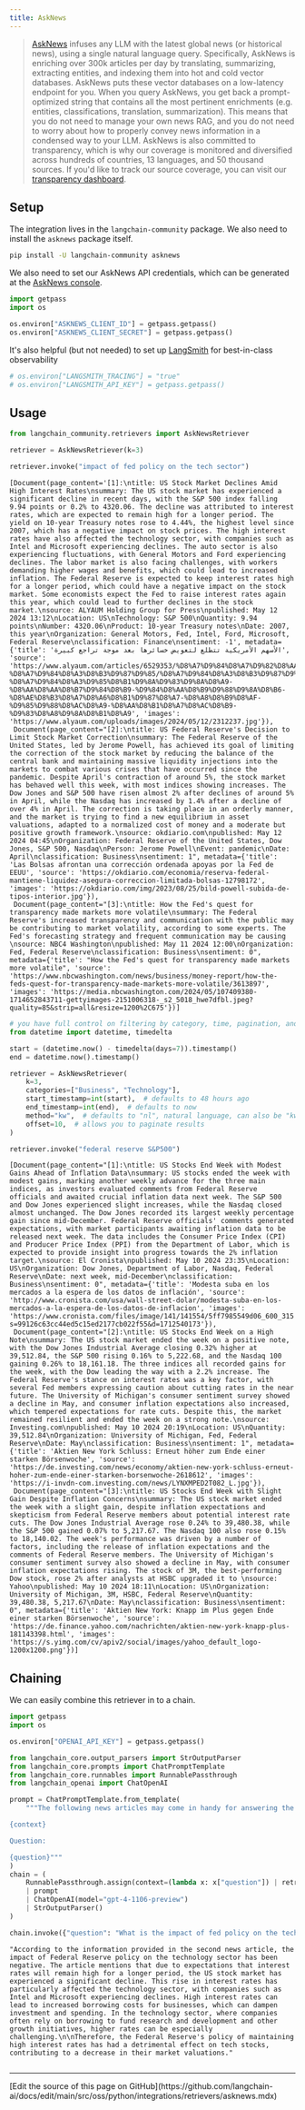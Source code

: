 ```yaml
---
title: AskNews
---
```


> [AskNews](https://asknews.app) infuses any LLM with the latest global news (or historical news), using a single natural language query. Specifically, AskNews is enriching over 300k articles per day by translating, summarizing, extracting entities, and indexing them into hot and cold vector databases. AskNews puts these vector databases on a low-latency endpoint for you. When you query AskNews, you get back a prompt-optimized string that contains all the most pertinent enrichments (e.g. entities, classifications, translation, summarization). This means that you do not need to manage your own news RAG, and you do not need to worry about how to properly convey news information in a condensed way to your LLM.
> AskNews is also committed to transparency, which is why our coverage is monitored and diversified across hundreds of countries, 13 languages, and 50 thousand sources. If you'd like to track our source coverage, you can visit our [transparency dashboard](https://asknews.app/en/transparency).

## Setup

The integration lives in the `langchain-community` package. We also need to install the `asknews` package itself.

```bash
pip install -U langchain-community asknews
```

We also need to set our AskNews API credentials, which can be generated at the [AskNews console](https://my.asknews.app).

```python
import getpass
import os

os.environ["ASKNEWS_CLIENT_ID"] = getpass.getpass()
os.environ["ASKNEWS_CLIENT_SECRET"] = getpass.getpass()
```

It's also helpful (but not needed) to set up [LangSmith](https://smith.langchain.com/) for best-in-class observability

```python
# os.environ["LANGSMITH_TRACING"] = "true"
# os.environ["LANGSMITH_API_KEY"] = getpass.getpass()
```

## Usage

```python
from langchain_community.retrievers import AskNewsRetriever

retriever = AskNewsRetriever(k=3)

retriever.invoke("impact of fed policy on the tech sector")
```

```output
[Document(page_content='[1]:\ntitle: US Stock Market Declines Amid High Interest Rates\nsummary: The US stock market has experienced a significant decline in recent days, with the S&P 500 index falling 9.94 points or 0.2% to 4320.06. The decline was attributed to interest rates, which are expected to remain high for a longer period. The yield on 10-year Treasury notes rose to 4.44%, the highest level since 2007, which has a negative impact on stock prices. The high interest rates have also affected the technology sector, with companies such as Intel and Microsoft experiencing declines. The auto sector is also experiencing fluctuations, with General Motors and Ford experiencing declines. The labor market is also facing challenges, with workers demanding higher wages and benefits, which could lead to increased inflation. The Federal Reserve is expected to keep interest rates high for a longer period, which could have a negative impact on the stock market. Some economists expect the Fed to raise interest rates again this year, which could lead to further declines in the stock market.\nsource: ALYAUM Holding Group for Press\npublished: May 12 2024 13:12\nLocation: US\nTechnology: S&P 500\nQuantity: 9.94 points\nNumber: 4320.06\nProduct: 10-year Treasury notes\nDate: 2007, this year\nOrganization: General Motors, Fed, Intel, Ford, Microsoft, Federal Reserve\nclassification: Finance\nsentiment: -1', metadata={'title': 'الأسهم الأمريكية تتطلع لتعويض خسائرها بعد موجة تراجع كبيرة', 'source': 'https://www.alyaum.com/articles/6529353/%D8%A7%D9%84%D8%A7%D9%82%D8%AA%D8%B5%D8%A7%D8%AF/%D8%A3%D8%B3%D9%88%D8%A7%D9%82-%D8%A7%D9%84%D8%A3%D8%B3%D9%87%D9%85/%D8%A7%D9%84%D8%A3%D8%B3%D9%87%D9%85-%D8%A7%D9%84%D8%A3%D9%85%D8%B1%D9%8A%D9%83%D9%8A%D8%A9-%D8%AA%D8%AA%D8%B7%D9%84%D8%B9-%D9%84%D8%AA%D8%B9%D9%88%D9%8A%D8%B6-%D8%AE%D8%B3%D8%A7%D8%A6%D8%B1%D9%87%D8%A7-%D8%A8%D8%B9%D8%AF-%D9%85%D9%88%D8%AC%D8%A9-%D8%AA%D8%B1%D8%A7%D8%AC%D8%B9-%D9%83%D8%A8%D9%8A%D8%B1%D8%A9', 'images': 'https://www.alyaum.com/uploads/images/2024/05/12/2312237.jpg'}),
 Document(page_content="[2]:\ntitle: US Federal Reserve's Decision to Limit Stock Market Correction\nsummary: The Federal Reserve of the United States, led by Jerome Powell, has achieved its goal of limiting the correction of the stock market by reducing the balance of the central bank and maintaining massive liquidity injections into the markets to combat various crises that have occurred since the pandemic. Despite April's contraction of around 5%, the stock market has behaved well this week, with most indices showing increases. The Dow Jones and S&P 500 have risen almost 2% after declines of around 5% in April, while the Nasdaq has increased by 1.4% after a decline of over 4% in April. The correction is taking place in an orderly manner, and the market is trying to find a new equilibrium in asset valuations, adapted to a normalized cost of money and a moderate but positive growth framework.\nsource: okdiario.com\npublished: May 12 2024 04:45\nOrganization: Federal Reserve of the United States, Dow Jones, S&P 500, Nasdaq\nPerson: Jerome Powell\nEvent: pandemic\nDate: April\nclassification: Business\nsentiment: 1", metadata={'title': 'Las Bolsas afrontan una corrección ordenada apoyas por la Fed de EEUU', 'source': 'https://okdiario.com/economia/reserva-federal-mantiene-liquidez-asegura-correccion-limitada-bolsas-12798172', 'images': 'https://okdiario.com/img/2023/08/25/bild-powell-subida-de-tipos-interior.jpg'}),
 Document(page_content="[3]:\ntitle: How the Fed's quest for transparency made markets more volatile\nsummary: The Federal Reserve's increased transparency and communication with the public may be contributing to market volatility, according to some experts. The Fed's forecasting strategy and frequent communication may be causing \nsource: NBC4 Washington\npublished: May 11 2024 12:00\nOrganization: Fed, Federal Reserve\nclassification: Business\nsentiment: 0", metadata={'title': "How the Fed's quest for transparency made markets more volatile", 'source': 'https://www.nbcwashington.com/news/business/money-report/how-the-feds-quest-for-transparency-made-markets-more-volatile/3613897', 'images': 'https://media.nbcwashington.com/2024/05/107409380-1714652843711-gettyimages-2151006318-_s2_5018_hwe7dfbl.jpeg?quality=85&strip=all&resize=1200%2C675'})]
```

```python
# you have full control on filtering by category, time, pagination, and even the search method you use.
from datetime import datetime, timedelta

start = (datetime.now() - timedelta(days=7)).timestamp()
end = datetime.now().timestamp()

retriever = AskNewsRetriever(
    k=3,
    categories=["Business", "Technology"],
    start_timestamp=int(start),  # defaults to 48 hours ago
    end_timestamp=int(end),  # defaults to now
    method="kw",  # defaults to "nl", natural language, can also be "kw" for keyword search
    offset=10,  # allows you to paginate results
)

retriever.invoke("federal reserve S&P500")
```

```output
[Document(page_content="[1]:\ntitle: US Stocks End Week with Modest Gains Ahead of Inflation Data\nsummary: US stocks ended the week with modest gains, marking another weekly advance for the three main indices, as investors evaluated comments from Federal Reserve officials and awaited crucial inflation data next week. The S&P 500 and Dow Jones experienced slight increases, while the Nasdaq closed almost unchanged. The Dow Jones recorded its largest weekly percentage gain since mid-December. Federal Reserve officials' comments generated expectations, with market participants awaiting inflation data to be released next week. The data includes the Consumer Price Index (CPI) and Producer Price Index (PPI) from the Department of Labor, which is expected to provide insight into progress towards the 2% inflation target.\nsource: El Cronista\npublished: May 10 2024 23:35\nLocation: US\nOrganization: Dow Jones, Department of Labor, Nasdaq, Federal Reserve\nDate: next week, mid-December\nclassification: Business\nsentiment: 0", metadata={'title': 'Modesta suba en los mercados a la espera de los datos de inflación', 'source': 'http://www.cronista.com/usa/wall-street-dolar/modesta-suba-en-los-mercados-a-la-espera-de-los-datos-de-inflacion', 'images': 'https://www.cronista.com/files/image/141/141554/5ff7985549d06_600_315!.jpg?s=99126c63cc44ed5c15ed2177cb022f55&d=1712540173'}),
 Document(page_content="[2]:\ntitle: US Stocks End Week on a High Note\nsummary: The US stock market ended the week on a positive note, with the Dow Jones Industrial Average closing 0.32% higher at 39,512.84, the S&P 500 rising 0.16% to 5,222.68, and the Nasdaq 100 gaining 0.26% to 18,161.18. The three indices all recorded gains for the week, with the Dow leading the way with a 2.2% increase. The Federal Reserve's stance on interest rates was a key factor, with several Fed members expressing caution about cutting rates in the near future. The University of Michigan's consumer sentiment survey showed a decline in May, and consumer inflation expectations also increased, which tempered expectations for rate cuts. Despite this, the market remained resilient and ended the week on a strong note.\nsource: Investing.com\npublished: May 10 2024 20:19\nLocation: US\nQuantity: 39,512.84\nOrganization: University of Michigan, Fed, Federal Reserve\nDate: May\nclassification: Business\nsentiment: 1", metadata={'title': 'Aktien New York Schluss: Erneut höher zum Ende einer starken Börsenwoche', 'source': 'https://de.investing.com/news/economy/aktien-new-york-schluss-erneut-hoher-zum-ende-einer-starken-borsenwoche-2618612', 'images': 'https://i-invdn-com.investing.com/news/LYNXMPED2T082_L.jpg'}),
 Document(page_content="[3]:\ntitle: US Stocks End Week with Slight Gain Despite Inflation Concerns\nsummary: The US stock market ended the week with a slight gain, despite inflation expectations and skepticism from Federal Reserve members about potential interest rate cuts. The Dow Jones Industrial Average rose 0.24% to 39,480.38, while the S&P 500 gained 0.07% to 5,217.67. The Nasdaq 100 also rose 0.15% to 18,140.02. The week's performance was driven by a number of factors, including the release of inflation expectations and the comments of Federal Reserve members. The University of Michigan's consumer sentiment survey also showed a decline in May, with consumer inflation expectations rising. The stock of 3M, the best-performing Dow stock, rose 2% after analysts at HSBC upgraded it to \nsource: Yahoo\npublished: May 10 2024 18:11\nLocation: US\nOrganization: University of Michigan, 3M, HSBC, Federal Reserve\nQuantity: 39,480.38, 5,217.67\nDate: May\nclassification: Business\nsentiment: 0", metadata={'title': 'Aktien New York: Knapp im Plus gegen Ende einer starken Börsenwoche', 'source': 'https://de.finance.yahoo.com/nachrichten/aktien-new-york-knapp-plus-181143398.html', 'images': 'https://s.yimg.com/cv/apiv2/social/images/yahoo_default_logo-1200x1200.png'})]
```

## Chaining

We can easily combine this retriever in to a chain.

```python
import getpass
import os

os.environ["OPENAI_API_KEY"] = getpass.getpass()
```

```python
from langchain_core.output_parsers import StrOutputParser
from langchain_core.prompts import ChatPromptTemplate
from langchain_core.runnables import RunnablePassthrough
from langchain_openai import ChatOpenAI

prompt = ChatPromptTemplate.from_template(
    """The following news articles may come in handy for answering the question:

{context}

Question:

{question}"""
)
chain = (
    RunnablePassthrough.assign(context=(lambda x: x["question"]) | retriever)
    | prompt
    | ChatOpenAI(model="gpt-4-1106-preview")
    | StrOutputParser()
)
```

```python
chain.invoke({"question": "What is the impact of fed policy on the tech sector?"})
```

```output
"According to the information provided in the second news article, the impact of Federal Reserve policy on the technology sector has been negative. The article mentions that due to expectations that interest rates will remain high for a longer period, the US stock market has experienced a significant decline. This rise in interest rates has particularly affected the technology sector, with companies such as Intel and Microsoft experiencing declines. High interest rates can lead to increased borrowing costs for businesses, which can dampen investment and spending. In the technology sector, where companies often rely on borrowing to fund research and development and other growth initiatives, higher rates can be especially challenging.\n\nTherefore, the Federal Reserve's policy of maintaining high interest rates has had a detrimental effect on tech stocks, contributing to a decrease in their market valuations."
```

```python

```

---

<Callout icon="pen-to-square" iconType="regular">
  [Edit the source of this page on GitHub](https://github.com/langchain-ai/docs/edit/main/src/oss/python/integrations/retrievers/asknews.mdx)
</Callout>

